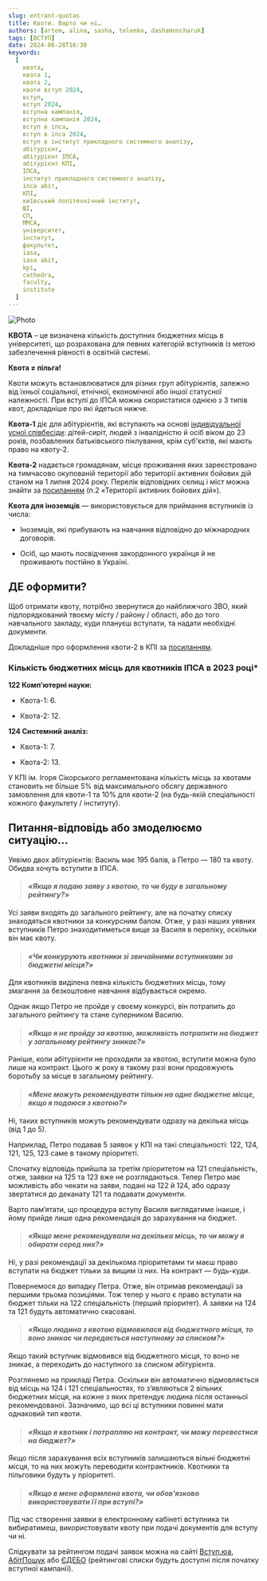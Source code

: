 ```yaml
---
slug: entrant-quotas
title: Квоти. Варто чи ні…
authors: [artem, alina, sasha, telenko, dashaHoncharuk]
tags: [ВСТУП]
date: 2024-06-28T16:30
keywords:
  [
    квота,
    квота 1,
    квота 2,
    квоти вступ 2024,
    вступ,
    вступ 2024,
    вступна кампанія,
    вступна кампанія 2024,
    вступ в іпса,
    вступ в іпса 2024,
    вступ в інститут прикладного системного аналізу,
    абітурієнт,
    абітурієнт ІПСА,
    абітурієнт КПІ,
    ІПСА,
    інститут прикладного системного аналізу,
    іпса абіт,
    КПІ,
    київський політехнічний інститут,
    ШІ,
    СП,
    ММСА,
    університет,
    інститут,
    факультет,
    iasa,
    iasa abit,
    kpi,
    cathedra,
    faculty,
    institute
  ]
---
```


![Photo](./квотии.png)

**КВОТА** – це визначена кількість доступних бюджетних місць в університеті, що розрахована для певних категорій вступників із метою забезпечення рівності в освітній системі.

<!--truncate-->

**Квота ≠ пільга!**

Квоти можуть встановлюватися для різних груп абітурієнтів, залежно від їхньої соціальної, етнічної, економічної або іншої статусної належності. При вступі до ІПСА можна скористатися однією з 3 типів квот, докладніше про які йдеться нижче.

**Квота-1** діє для абітурієнтів, які вступають на основі [індивідуальної усної співбесіди](https://osvita.ua/consultations/bachelor/64887/): дітей-сиріт, людей з інвалідністю й осіб віком до 23 років, позбавлених батьківського піклування, крім суб'єктів, які мають право на квоту-2.

**Квота-2** надається громадянам, місце проживання яких зареєстровано на тимчасово окупованій території або території активних бойових дій станом на 1 липня 2024 року. Перелік відповідних селищ і міст можна знайти за [посиланням](https://zakon.rada.gov.ua/laws/show/z1668-22#n15) (п.2 «Території активних бойових дій»).

**Квота для іноземців** — використовується для приймання вступників із числа:

- Іноземців, які прибувають на навчання відповідно до міжнародних договорів.

- Осіб, що мають посвідчення закордонного українця й не проживають постійно в Україні.

## ДЕ оформити?

Щоб отримати квоту, потрібно звернутися до найближчого ЗВО, який підпорядкований твоєму місту / району / області, або до того навчального закладу, куди плануєш вступати, та надати необхідні документи.

Докладніше про оформлення квоти-2 в КПІ за [посиланням](https://pk.kpi.ua/ont/).

### Кількість бюджетних місць для квотників ІПСА в 2023 році\*

**122 Комп’ютерні науки:**

- Квота-1: 6.

- Квота-2: 12.

**124 Системний аналіз:**

- Квота-1: 7.

- Квота-2: 13.

У КПІ ім. Ігоря Сікорського регламентована кількість місць за квотами становить не більше 5% від максимального обсягу державного замовлення для квоти-1 та 10% для квоти-2 (на будь-якій спеціальності кожного факультету / інституту).

## Питання-відповідь або змоделюємо ситуацію…​

Уявімо двох абітурієнтів: Василь має 195 балів, а Петро — 180 та квоту. Обидва хочуть вступити в ІПСА.

>#### _«Якщо я подаю заяву з квотою, то чи буду в загальному рейтингу?»_

Усі заяви входять до загального рейтингу, але на початку списку знаходяться квотники за конкурсним балом. Отже, у разі наших уявних вступників Петро знаходитиметься вище за Василя в переліку, оскільки він має квоту.

>#### _«Чи конкурують квотники зі звичайними вступниками за бюджетні місця?»_

Для квотників виділена певна кількість бюджетних місць, тому змагання за безкоштовне навчання відбувається окремо.

Однак якщо Петро не пройде у своєму конкурсі, він потрапить до загального рейтингу та стане суперником Василю.

>#### _«Якщо я не пройду за квотою, можливість потрапити на бюджет у загальному рейтингу зникає?»_

Раніше, коли абітурієнти не проходили за квотою, вступити можна було лише на контракт. Цього ж року в такому разі вони продовжують боротьбу за місце в загальному рейтингу.

>#### _«Мене можуть рекомендувати тільки на одне бюджетне місце, якщо я подаюся з квотою?»_

Ні, таких вступників можуть рекомендувати одразу на декілька місць (від 1 до 5).

Наприклад, Петро подавав 5 заявок у КПІ на такі спеціальності: 122, 124, 121, 125, 123 саме в такому пріоритеті.

Спочатку відповідь прийшла за третім пріоритетом на 121 спеціальність, отже, заявки на 125 та 123 вже не розглядаються. Тепер Петро має можливість або чекати на заяви, подані на 122 й 124, або одразу звертатися до деканату 121 та подавати документи.

Варто пам’ятати, що процедура вступу Василя виглядатиме інакше, і йому прийде лише одна рекомендація до зарахування на бюджет.

>#### _«Якщо мене рекомендували на декілька місць, то чи можу я обирати серед них?»_

Ні, у разі рекомендації за декількома пріоритетами ти маєш право вступати на бюджет тільки за вищим із них. На контракт — будь-куди.

Повернемося до випадку Петра. Отже, він отримав рекомендації за першими трьома позиціями. Тож тепер у нього є право вступати на бюджет тільки на 122 спеціальність (перший пріоритет). А заявки на 124 та 121 будуть автоматично скасовані.

>#### _«Якщо людина з квотою відмовилася від бюджетного місця, то воно зникає чи передається наступному за списком?»_

Якщо такий вступник відмовився від бюджетного місця, то воно не зникає, а переходить до наступного за списком абітурієнта.

Розглянемо на прикладі Петра. Оскільки він автоматично відмовляється від місць на 124 і 121 спеціальностях, то з’являються 2 вільних бюджетних місця, на кожне з яких претендує людина після останньої рекомендованої. Зазначимо, що всі ці вступники повинні мати однаковий тип квоти.

>#### _«Якщо я квотник і потрапляю на контракт, чи можу перевестися на бюджет?»_

Якщо після зарахування всіх вступників залишаються вільні бюджетні місця, то на них можуть переводити контрактників. Квотники та пільговики будуть у пріоритеті.

>#### _«Якщо в мене оформлена квота, чи обов'язково використовувати її при вступі?»_

Під час створення заявки в електронному кабінеті вступника ти вибиратимеш, використовувати квоту при подачі документів для вступу чи ні.

Слідкувати за рейтингом подачі заявок можна на сайті [Вступ.юа](https://vstup.osvita.ua/r27/174/), [АбітПошук](https://abit-poisk.org.ua/rate2023/univer/174) або [ЄДЕБО](https://vstup.edbo.gov.ua/) (рейтингові списки будуть доступні після початку вступної кампанії).
